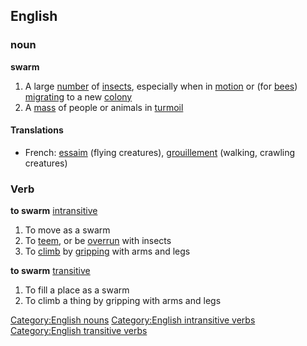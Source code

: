 ==English==
===noun===
'''swarm'''
#A large [[number]] of [[insect]]s, especially when in [[motion]] or (for [[bee]]s) [[migrating]] to a new [[colony]]
#A [[mass]] of people or animals in [[turmoil]]
====Translations====
*French: [[essaim]] (flying creatures), [[grouillement]] (walking, crawling creatures)
===Verb===
'''to swarm''' [[intransitive]]
#To move as a swarm
#To [[teem]], or be [[overrun]] with insects
#To [[climb]] by [[gripping]] with arms and legs
'''to swarm''' [[transitive]]
#To fill a place as a swarm
#To climb a thing by gripping with arms and legs
[[Category:English nouns]]
[[Category:English intransitive verbs]]
[[Category:English transitive verbs]]